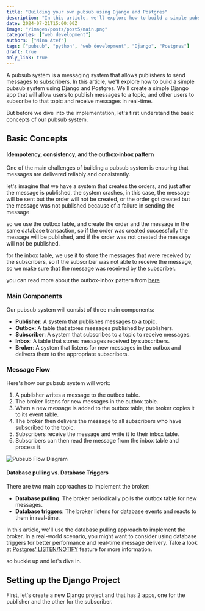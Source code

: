 ```yaml
---
title: "Building your own pubsub using Django and Postgres"
description: "In this article, we'll explore how to build a simple pubsub system using Django and Postgres."
date: 2024-07-21T15:00:00Z
image: "/images/posts/post5/main.png"
categories: ["web development"]
authors: ["Mina Atef"]
tags: ["pubsub", "python", "web development", "Django", "Postgres"]
draft: true
only_link: true
---
```

A pubsub system is a messaging system that allows publishers to send messages to subscribers. In this article, we'll explore how to build a simple pubsub system using Django and Postgres. We'll create a simple Django app that will allow users to publish messages to a topic, and other users to subscribe to that topic and receive messages in real-time.

But before we dive into the implementation, let's first understand the basic concepts of our pubsub system.

## Basic Concepts

#### Idempotency, consistency, and the outbox-inbox pattern
One of the main challenges of building a pubsub system is ensuring that messages are delivered reliably and consistently. 

let's imagine that we have a system that creates the orders, and just after the message is published, the system crashes, in this case, the message will be sent but the order will not be created, 
or the order got created but the message was not published because of a failure in sending the message

so we use the outbox table, and create the order and the message in the same database transaction, so if the order was created successfully the message will be published, and if the order was not created the message will not be published.

for the inbox table, we use it to store the messages that were received by the subscribers, so if the subscriber was not able to receive the message, so we make sure that the message was received by the subscriber.

you can read more about the outbox-inbox pattern from [here](https://microservices.io/patterns/data/transactional-outbox.html) 


### Main Components
Our pubsub system will consist of three main components:
- **Publisher**: A system that publishes messages to a topic.
- **Outbox**: A table that stores messages published by publishers.
- **Subscriber**: A system that subscribes to a topic to receive messages.
- **Inbox**: A table that stores messages received by subscribers.
- **Broker**: A system that listens for new messages in the outbox and delivers them to the appropriate subscribers.

### Message Flow
Here's how our pubsub system will work:
1. A publisher writes a message to the outbox table.
2. The broker listens for new messages in the outbox table.
3. When a new message is added to the outbox table, the broker copies it to its event table.
4. The broker then delivers the message to all subscribers who have subscribed to the topic.
5. Subscribers receive the message and write it to their inbox table.
6. Subscribers can then read the message from the inbox table and process it.

![Pubsub Flow Diagram](/images/posts/post5/pubsub-flow.png)


#### Database pulling vs. Database Triggers
There are two main approaches to implement the broker:
- **Database pulling**: The broker periodically polls the outbox table for new messages.
- **Database triggers**: The broker listens for database events and reacts to them in real-time.

In this article, we'll use the database pulling approach to implement the broker.
<Notice type="info">
In a real-world scenario, you might want to consider using database triggers for better performance and real-time message delivery. Take a look at [Postgres' LISTEN/NOTIFY](https://www.postgresql.org/docs/current/sql-notify.html) feature for more information.
</Notice>

so buckle up and let's dive in.
## Setting up the Django Project
First, let's create a new Django project and that has 2 apps, one for the publisher and the other for the subscriber.
